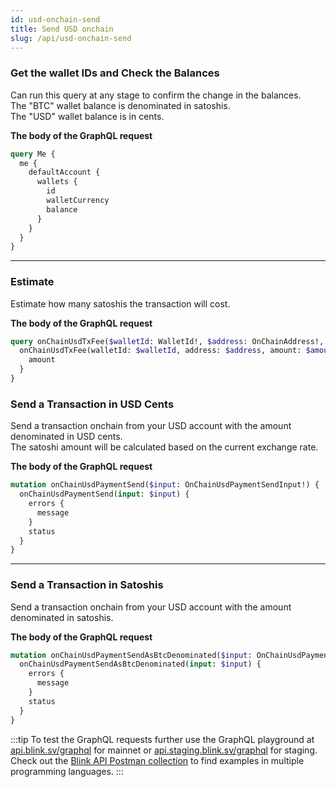 ```yaml
---
id: usd-onchain-send
title: Send USD onchain
slug: /api/usd-onchain-send
---
```



<AuthProvider>

  <SetApiEndpoint />

  <SetAuthToken />

### Get the wallet IDs and Check the Balances

Can run this query at any stage to confirm the change in the balances.<br />
The "BTC" wallet balance is denominated in satoshis.<br />
The "USD" wallet balance is in cents.

**The body of the GraphQL request**

```graphql
query Me {
  me {
    defaultAccount {
      wallets {
        id
        walletCurrency
        balance
      }
    }
  }
}
```

  <GetWalletDataUsd />

---

### Estimate

Estimate how many satoshis the transaction will cost.

**The body of the GraphQL request**

```graphql
query onChainUsdTxFee($walletId: WalletId!, $address: OnChainAddress!, $amount: CentAmount!) {
  onChainUsdTxFee(walletId: $walletId, address: $address, amount: $amount) {
    amount
  }
}
```

  <OnChainUsdTxFee />

### Send a Transaction in USD Cents

Send a transaction onchain from your USD account with the amount denominated in USD cents.<br />
The satoshi amount will be calculated based on the current exchange rate.

**The body of the GraphQL request**

```graphql
mutation onChainUsdPaymentSend($input: OnChainUsdPaymentSendInput!) {
  onChainUsdPaymentSend(input: $input) {
    errors {
      message
    }
    status
  }
}
```

  <OnChainUsdPaymentSend />

---

### Send a Transaction in Satoshis

Send a transaction onchain from your USD account with the amount denominated in satoshis.<br />

**The body of the GraphQL request**

```graphql
mutation onChainUsdPaymentSendAsBtcDenominated($input: OnChainUsdPaymentSendAsBtcDenominatedInput!) {
  onChainUsdPaymentSendAsBtcDenominated(input: $input) {
    errors {
      message
    }
    status
  }
}
```

  <OnChainUsdPaymentSendAsBtcDenominated />

</AuthProvider>

:::tip
To test the GraphQL requests further use the GraphQL playground at [api.blink.sv/graphql](https://api.blink.sv/graphql) for mainnet or [api.staging.blink.sv/graphql](https://api.staging.blink.sv/graphql) for staging.<br />
Check out the [Blink API Postman collection](https://documenter.getpostman.com/view/29391384/2s9YCAQq3z#ed78e464-9874-4bf7-9b7b-92e5a898db83) to find examples in multiple programming languages.
:::
